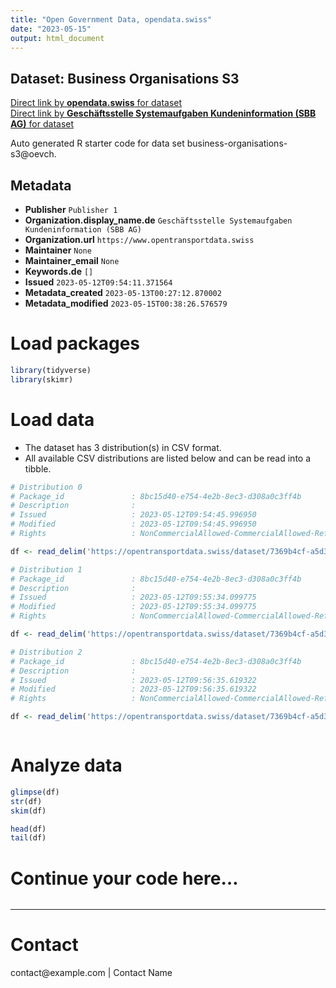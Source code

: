 ```yaml
---
title: "Open Government Data, opendata.swiss"
date: "2023-05-15"
output: html_document
---
```


## Dataset: Business Organisations S3



[Direct link by **opendata.swiss** for dataset](https://opendata.swiss/de/dataset/business-organisations-s3)<br>
[Direct link by **Geschäftsstelle Systemaufgaben Kundeninformation (SBB AG)** for dataset](https://opentransportdata.swiss/dataset/business-organisations-s3)

Auto generated R starter code for data set business-organisations-s3@oevch.

## Metadata

- **Publisher** `Publisher 1`
- **Organization.display_name.de** `Geschäftsstelle Systemaufgaben Kundeninformation (SBB AG)`
- **Organization.url** `https://www.opentransportdata.swiss`
- **Maintainer** `None`
- **Maintainer_email** `None`
- **Keywords.de** `[]`
- **Issued** `2023-05-12T09:54:11.371564`
- **Metadata_created** `2023-05-13T00:27:12.870002`
- **Metadata_modified** `2023-05-15T00:38:26.576579`


# Load packages

```r

library(tidyverse)
library(skimr)

```

# Load data

-   The dataset has 3 distribution(s) in CSV format.
-   All available CSV distributions are listed below and can be read into a tibble.

```r

# Distribution 0
# Package_id               : 8bc15d40-e754-4e2b-8ec3-d308a0c3ff4b
# Description              : 
# Issued                   : 2023-05-12T09:54:45.996950
# Modified                 : 2023-05-12T09:54:45.996950
# Rights                   : NonCommercialAllowed-CommercialAllowed-ReferenceRequired

df <- read_delim('https://opentransportdata.swiss/dataset/7369b4cf-a5d3-40c0-b67c-76efdeebd132/resource/5d9bec90-9816-435c-8c4f-c5a4a7538364/download/actual_date_business_organisation_versions_2023-05-12.csv')

# Distribution 1
# Package_id               : 8bc15d40-e754-4e2b-8ec3-d308a0c3ff4b
# Description              : 
# Issued                   : 2023-05-12T09:55:34.099775
# Modified                 : 2023-05-12T09:55:34.099775
# Rights                   : NonCommercialAllowed-CommercialAllowed-ReferenceRequired

df <- read_delim('https://opentransportdata.swiss/dataset/7369b4cf-a5d3-40c0-b67c-76efdeebd132/resource/70b98fdb-619b-4b20-9798-887a1c98a357/download/full_business_organisation_versions_2023-05-12.csv')

# Distribution 2
# Package_id               : 8bc15d40-e754-4e2b-8ec3-d308a0c3ff4b
# Description              : 
# Issued                   : 2023-05-12T09:56:35.619322
# Modified                 : 2023-05-12T09:56:35.619322
# Rights                   : NonCommercialAllowed-CommercialAllowed-ReferenceRequired

df <- read_delim('https://opentransportdata.swiss/dataset/7369b4cf-a5d3-40c0-b67c-76efdeebd132/resource/b243e87f-a685-4f6e-915e-74b05d378303/download/future_timetable_business_organisation_versions_2023-05-12.csv')



```

# Analyze data

```r

glimpse(df)
str(df)
skim(df)

head(df)
tail(df)

```

# Continue your code here...

```r

```

------------------------------------------------------------------------

# Contact

contact@example.com | Contact Name
